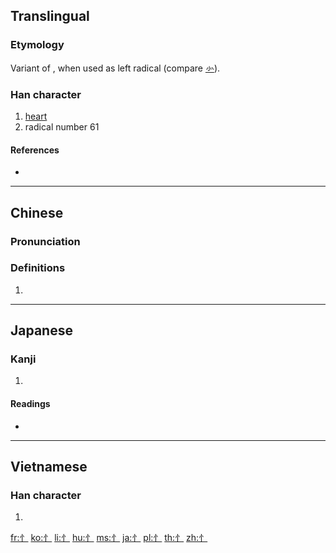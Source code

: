 {{character info/new}}
{{also|心|㣺}}
==Translingual==
{{stroke order|type=animate}}

===Etymology===
Variant of {{m|mul|心||heart|sc=Hani}}, when used as left radical (compare [[㣺]]).

===Han character===
{{Han char|rn=61|rad=心|as=00|sn=3|var=1|four=|canj=HY}}

# [[heart]]
# radical number 61

====References====
* {{Han ref|kx=0375.011|dkj=10297|dj=0701.020|hdz=42267.011|uh=5FC4|ud=24516}}

----

==Chinese==
{{zh-forms}}

===Pronunciation===
{{zh-pron
|m=xīn
|cat=
}}

===Definitions===
{{zh-hanzi}}

# {{rfdef|zh}}

----

==Japanese==

===Kanji===
{{ja-kanji|grade=|rs=心00}}

# {{defn|lang=ja|sort=心00}}

====Readings====
* {{ja-readings|on=|kun=[[りっしんべん]] (risshinben)}}

----

==Vietnamese==

===Han character===
{{vi-hantu|[[tâm]]|rs=心00}}

# {{defn|lang=vi|sort=心00}}

[[Category:CJKV radicals| ]]

[[fr:忄]]
[[ko:忄]]
[[li:忄]]
[[hu:忄]]
[[ms:忄]]
[[ja:忄]]
[[pl:忄]]
[[th:忄]]
[[zh:忄]]